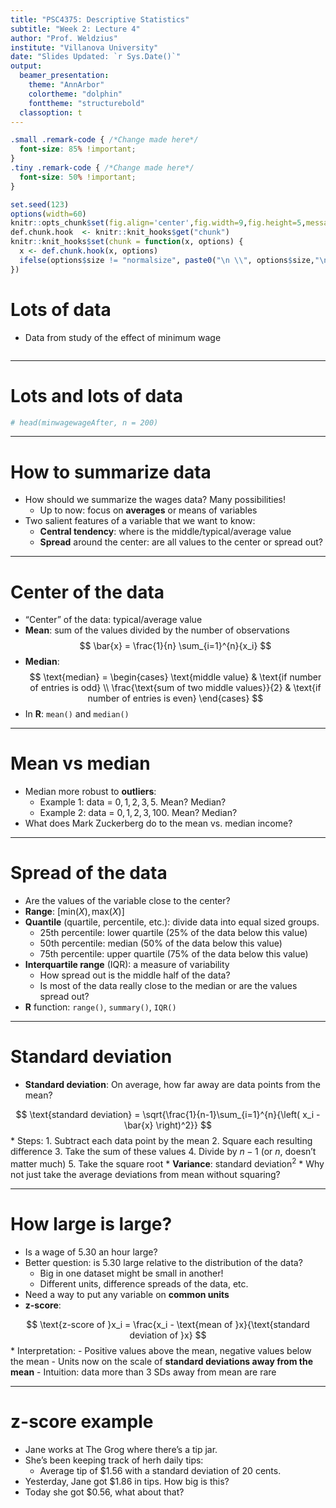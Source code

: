 ```yaml
---
title: "PSC4375: Descriptive Statistics"
subtitle: "Week 2: Lecture 4"
author: "Prof. Weldzius"
institute: "Villanova University"
date: "Slides Updated: `r Sys.Date()`"
output:
  beamer_presentation:
    theme: "AnnArbor"
    colortheme: "dolphin"
    fonttheme: "structurebold"
  classoption: t
---
```


```css
.small .remark-code { /*Change made here*/
  font-size: 85% !important;
}
.tiny .remark-code { /*Change made here*/
  font-size: 50% !important;
}
```

```r
set.seed(123)
options(width=60)
knitr::opts_chunk$set(fig.align='center',fig.width=9,fig.height=5,message=F,warning=F)
def.chunk.hook  <- knitr::knit_hooks$get("chunk")
knitr::knit_hooks$set(chunk = function(x, options) {
  x <- def.chunk.hook(x, options)
  ifelse(options$size != "normalsize", paste0("\n \\", options$size,"\n\n", x, "\n\n \\normalsize"), x)
})
```

# Lots of data

  * Data from study of the effect of minimum wage
  
```r

```
  
---

# Lots and lots of data

  
```r
# head(minwagewageAfter, n = 200)
```

---

# How to summarize data

  * How should we summarize the wages data? Many possibilities!
    - Up to now: focus on **averages** or means of variables
    
  * Two salient features of a variable that we want to know:
    - **Central tendency**: where is the middle/typical/average value
    - **Spread** around the center: are all values to the center or spread out?
    
---

# Center of the data

  * "Center" of the data: typical/average value
  * **Mean**: sum of the values divided by the number of observations
  $$
  \bar{x} = \frac{1}{n} \sum_{i=1}^{n}{x_i}
  $$
  * **Median**:
  $$
  \text{median} = 
   \begin{cases}
      \text{middle value} & \text{if number of entries is odd} \\
      \frac{\text{sum of two middle values}}{2} & \text{if number of entries is even}
    \end{cases}  
  $$
  * In **R**: `mean()` and `median()` 
  
---

# Mean vs median

  * Median more robust to **outliers**:
    - Example 1: data = ${0,1,2,3,5}$. Mean? Median?
    \vspace{10pt}
    - Example 2: data = ${0,1,2,3,100}$. Mean? Median?
    \vspace{10pt}
  * What does Mark Zuckerberg do to the mean vs. median income?  
  
---

# Spread of the data

  * Are the values of the variable close to the center?
  * **Range**: $[\text{min}(X), \text{max}(X)]$
  * **Quantile** (quartile, percentile, etc.): divide data into equal sized groups.
    - 25th percentile: lower quartile (25% of the data below this value)
    - 50th percentile: median (50% of the data below this value)
    - 75th percentile: upper quartile (75% of the data below this value)
  * **Interquartile range** (IQR): a measure of variability
    - How spread out is the middle half of the data?
    - Is most of the data really close to the median or are the values spread out?
  * **R** function: `range()`, `summary()`, `IQR()`
  
---

# Standard deviation

  * **Standard deviation**: On average, how far away are data points from the mean?
  
  $$
  \text{standard deviation} = \sqrt{\frac{1}{n-1}\sum_{i=1}^{n}{\left( x_i - \bar{x} \right)^2}}
  $$
  * Steps:
    1. Subtract each data point by the mean
    2. Square each resulting difference
    3. Take the sum of these values
    4. Divide by $n-1$ (or $n$, doesn't matter much)
    5. Take the square root
  * **Variance**: standard deviation$^2$
  * Why not just take the average deviations from mean without squaring? 
  
---

# How large is large?

  * Is a wage of 5.30 an hour large?
  * Better question: is 5.30 large relative to the distribution of the data?
    - Big in one dataset might be small in another!
    - Different units, difference spreads of the data, etc.
  * Need a way to put any variable on **common units**
  * **z-score**: 
  
  $$
  \text{z-score of }x_i = \frac{x_i - \text{mean of }x}{\text{standard deviation of }x} 
  $$
  * Interpretation:
    - Positive values above the mean, negative values below the mean
    - Units now on the scale of **standard deviations away from the mean**
    - Intuition: data more than 3 SDs away from mean are rare

---

# z-score example

  * Jane works at The Grog where there's a tip jar.
  * She's been keeping track of herh daily tips:
    - Average tip of $1.56 with a standard deviation of 20 cents. 
  * Yesterday, Jane got $1.86 in tips. How big is this?
  \vspace{10pt}
  * Today she got $0.56, what about that? 
  
    